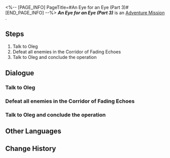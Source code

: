 <%-- [PAGE_INFO]
PageTitle=#An Eye for an Eye (Part 3)#
[END_PAGE_INFO] --%>
{{Stub|Dialogue, characters, and location(s)}}
{{Mission Infobox
|id            = 4071322
|title         = 
|image         = Mission An Eye for an Eye (Part 3).png
|type          = Adventure
|event_name    = 
|chapter       = 
|requirements  = 
|summary       = <!--official mission summary from Fate's Atlas-->
|characters    = <!--characters that appear in this mission-->
|startLocation = <!--location as it intially appears on the mission screen-->
|world         = <!--i.e. Penacony-->
|area          = <!--i.e. A Child's Dream-->
|prev          = 
|next          = 
|exp           = 
|credits       = 
|stellarJade   = 
|other         = 
}}
'''''An Eye for an Eye (Part 3)''''' is an [[Adventure Mission]]<!--in [world]-->.

==Steps==
# Talk to Oleg
# Defeat all enemies in the Corridor of Fading Echoes
# Talk to Oleg and conclude the operation

<!--
==Gameplay Notes==

--><!--
==Trial Character==

-->
==Dialogue==
{{Stub Dialogue}}
===Talk to Oleg===
{{Mission Description|type=adventure|location=<!--to be added-->|You receive Oleg's invitation to an operation to clear the Corridor of Fading Echoes of Fragmentum monsters.<br />Talk to Oleg to get a sense of the current situation of the battleground.}}
{{Dialogue Start}}
:{{tx}}
{{Dialogue End}}

===Defeat all enemies in the Corridor of Fading Echoes===
{{Mission Description|type=adventure|location=<!--to be added-->|update|Clear out the Corridor of Fading Echoes and defeat all of the Fragmentum monsters roaming in the area.}}
{{Dialogue Start}}
:{{tx}}
{{Dialogue End}}

===Talk to Oleg and conclude the operation===
{{Mission Description|type=adventure|location=<!--to be added-->|update|You cleared out all threats remaining in the Corridor of Fading Echoes.<br />Report the situation to Oleg.}}
{{Dialogue Start}}
:{{tx}}
{{Dialogue End}}

==Other Languages==
{{Other Languages
|en   = An Eye for an Eye (Part 3)
|zhs  = 以眼还眼•其三
|zht  = 以眼還眼•其三
|ja   = 目には目を・その3
|ko   = 눈에는 눈•3
|es   = Ojo por ojo III
|fr   = Œil pour œil (partie 3)
|ru   = Око за око III
|th   = ตาต่อตาฟันต่อฟัน 3
|vi   = Ăn Miếng Trả Miếng-3
|de   = Auge um Auge (Teil 3)
|id   = Mata Ganti Mata (3)
|pt   = Olho Por Olho (Parte 3)
}}

==Change History==
{{Change History|1.0}}
